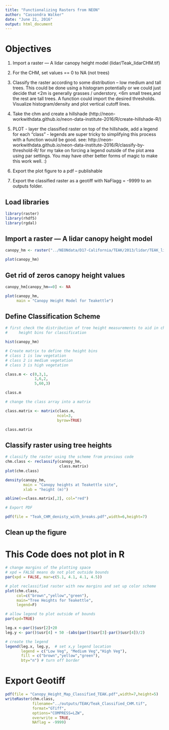 ```yaml
---
title: "Functionalizing Rasters from NEON"
author: "Cassondra Walker"
date: "June 21, 2016"
output: html_document
---
```

# Objectives

1. Import a raster — A lidar canopy height model (lidar/Teak_lidarCHM.tif)

1. For the CHM, set values == 0 to NA (not trees)

1. Classify the raster according to some distribution – low medium and tall trees. This could be done using a histogram potentially or we could just decide that <2m  is generally grasses / understory, <6m small trees,and the rest are tall trees. A function could import the desired thresholds. Visualize histogram/density and      plot vertical cutoff lines.

1. Take the chm and create a hillshade (http://neon-workwithdata.github.io/neon-data-institute-2016/R/create-hillshade-R/)

1. PLOT - layer the classified raster on top of the hillshade, add a legend for   each “class” - legends are super tricky to simplifying this process with a function would be good.  see: http://neon-workwithdata.github.io/neon-data-institute-2016/R/classify-by-threshold-R/  for my take on forcing a legend outside of the plot area using par settings. You may have other better forms of magic to make this work well. :)

1. Export the plot figure to a pdf – publishable

1. Export the classified raster as a geotiff with NaFlagg = -9999 to an outputs folder.

## Load libraries

``` r

library(raster)
library(rhdf5)
library(rgdal)
```

## Import a raster — A lidar canopy height model

```r

canopy_hm <- raster("../NEONdata/D17-California/TEAK/2013/lidar/TEAK_lidarCHM.tif")

plot(canopy_hm)

```

## Get rid of zeros canopy height values

``` r

canopy_hm[canopy_hm==0] <- NA

plot(canopy_hm,
     main = "Canopy Height Model for Teakettle")

```

## Define Classification Scheme 

``` r

# first check the distribution of tree height measurements to aid in choosing 
#     height bins for classification

hist(canopy_hm)

# Create matrix to define the height bins
# class 1 is low vegetation
# class 2 is medium vegetation
# class 3 is high vegetation

class.m <- c(0,3,1,
             1,6,2,
             5,60,3)

class.m

# change the class array into a matrix

class.matrix <- matrix(class.m,
                       ncol=3,
                       byrow=TRUE)

class.matrix
```

## Classify raster using tree heights

``` r

# classify the raster using the scheme from previous code
chm.class <- reclassify(canopy_hm,
                        class.matrix)
plot(chm.class)

density(canopy_hm,
        main = "Canopy heights at Teakettle site",
        xlab = "height (m)")

abline(v=class.matrix[,2], col="red")

# Export PDF

pdf(file = "Teak_CHM_denisty_with_breaks.pdf",width=6,height=7)
```

## Clean up the figure  
# This Code does not plot in R
``` r

# change margins of the plotting space
# xpd = FALSE means do not plot outside bounds
par(xpd = FALSE, mar=c(5.1, 4.1, 4.1, 4.5))

# plot reclassified raster with new margins and set up color scheme
plot(chm.class,
     col=c("brown","yellow","green"), 
     main="Tree Heights for Teakettle",
     legend=F)

# allow legend to plot outside of bounds
par(xpd=TRUE)

leg.x <-par()$usr[2]+20
leg.y <- par()$usr[4] + 50 -(abs(par()$usr[3]-par()$usr[4])/2)

# create the legend
legend(leg.x, leg.y,  # set x,y legend location
       legend = c("Low Veg", "Medium Veg","High Veg"),
       fill = c("brown","yellow","green"),
       bty="n") # turn off border

```

# Export Geotiff

``` r

pdf(file = "Canopy_Height_Map_Classified_TEAK.pdf",width=7,height=5)
writeRaster(chm.class,
            filename="../outputs/TEAK/Teak_Classified_CHM.tif",
            format="GTiff",
            options="COMPRESS=LZW",
            overwrite = TRUE,
            NAflag = -9999)

```


